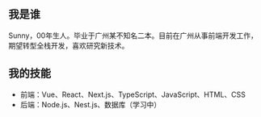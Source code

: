 ## 我是谁

Sunny，00年生人。毕业于广州某不知名二本。目前在广州从事前端开发工作，期望转型全栈开发，喜欢研究新技术。

## 我的技能

- 前端：Vue、React、Next.js、TypeScript、JavaScript、HTML、CSS
- 后端：Node.js、Nest.js、数据库（学习中）
